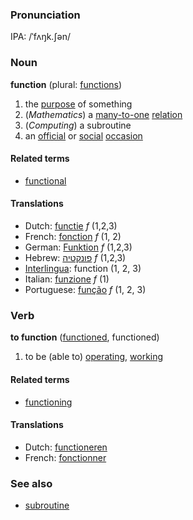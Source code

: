 ===Pronunciation===
IPA: /ˈfʌŋk.ʃən/

===Noun===
'''function''' (plural: [[functions]])

#the [[purpose]] of something
#(''Mathematics'') a [[many-to-one]] [[relation]]
#(''Computing'') a subroutine
#an [[official]] or [[social]] [[occasion]]

====Related terms====
*[[functional]]

====Translations====
*Dutch: [[functie]] ''f'' (1,2,3)
*French: [[fonction]] ''f'' (1, 2)
*German: [[Funktion]] ''f'' (1,2,3)
*Hebrew: [[פונקטיה]] ''f'' (1,2,3)
*[[Interlingua]]: function (1, 2, 3)
*Italian: [[funzione]] ''f'' (1)
*Portuguese: [[função]] ''f'' (1, 2, 3)

===Verb===
'''to function''' ([[functioned]], functioned)

#to be (able to) [[operating]], [[working]]

====Related terms====
*[[functioning]]

====Translations====
*Dutch: [[functioneren]]
*French: [[fonctionner]]

===See also===
*[[subroutine]]